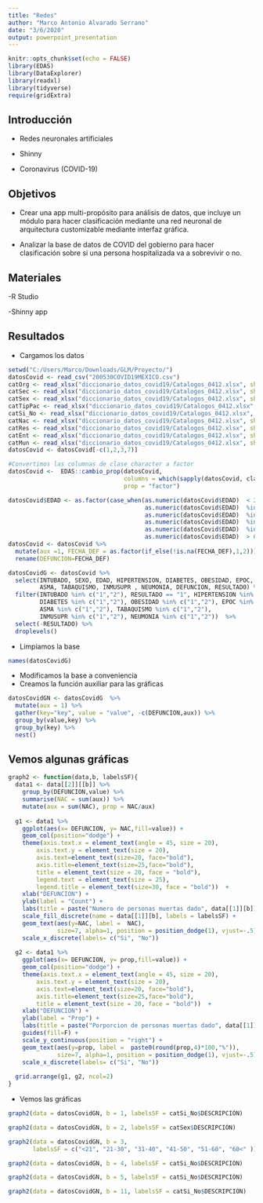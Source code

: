 ```yaml
---
title: "Redes"
author: "Marco Antonio Alvarado Serrano"
date: "3/6/2020"
output: powerpoint_presentation
---
```


```r
knitr::opts_chunk$set(echo = FALSE)
library(EDAS)
library(DataExplorer)
library(readxl)
library(tidyverse)
require(gridExtra)
```

## Introducción

- Redes neuronales artificiales

- Shinny

- Coronavirus (COVID-19)

## Objetivos

- Crear una app multi-propósito para análisis de datos, que incluye un módulo para hacer clasificación mediante una red neuronal de arquitectura customizable mediante interfaz gráfica.

- Analizar la base de datos de COVID del gobierno para hacer clasificación sobre si una persona hospitalizada va a sobrevivir o no.

## Materiales

-R Studio

-Shinny app

## Resultados
- Cargamos los datos
```r
setwd("C:/Users/Marco/Downloads/GLM/Proyecto/")
datosCovid <- read_csv("200530COVID19MEXICO.csv")
catOrg <- read_xlsx("diccionario_datos_covid19/Catalogos_0412.xlsx", sheet = 1)
catSec <- read_xlsx("diccionario_datos_covid19/Catalogos_0412.xlsx", sheet = 2)
catSex <- read_xlsx("diccionario_datos_covid19/Catalogos_0412.xlsx", sheet = 3)
catTipPac <- read_xlsx("diccionario_datos_covid19/Catalogos_0412.xlsx", sheet = 4)
catSi_No <- read_xlsx("diccionario_datos_covid19/Catalogos_0412.xlsx", sheet = 5)
catNac <- read_xlsx("diccionario_datos_covid19/Catalogos_0412.xlsx", sheet = 6)
catRes <- read_xlsx("diccionario_datos_covid19/Catalogos_0412.xlsx", sheet = 7)
catEnt <- read_xlsx("diccionario_datos_covid19/Catalogos_0412.xlsx", sheet = 8)
catMun <- read_xlsx("diccionario_datos_covid19/Catalogos_0412.xlsx", sheet = 9)
datosCovid <- datosCovid[-c(1,2,3,7)]

#Convertimos las columnas de clase character a factor
datosCovid <-  EDAS::cambio_prop(datosCovid, 
                                 columns = which(sapply(datosCovid, class) != "Date"),
                                 prop = "factor")

datosCovid$EDAD <- as.factor(case_when(as.numeric(datosCovid$EDAD)  < 21 ~ 0, 
                                       as.numeric(datosCovid$EDAD)  %in%  21:30 ~ 1,
                                       as.numeric(datosCovid$EDAD)  %in%  31:40 ~ 2,
                                       as.numeric(datosCovid$EDAD)  %in%  41:50 ~ 3,
                                       as.numeric(datosCovid$EDAD)  %in%  51:60 ~ 4,
                                       as.numeric(datosCovid$EDAD)  > 60 ~ 5))
datosCovid <- datosCovid %>%
  mutate(aux =1, FECHA_DEF = as.factor(if_else(!is.na(FECHA_DEF),1,2))) %>%
  rename(DEFUNCION=FECHA_DEF)

datosCovidG <- datosCovid %>%
  select(INTUBADO, SEXO, EDAD, HIPERTENSION, DIABETES, OBESIDAD, EPOC, 
         ASMA, TABAQUISMO, INMUSUPR , NEUMONIA, DEFUNCION, RESULTADO) %>%
  filter(INTUBADO %in% c("1","2"), RESULTADO == "1", HIPERTENSION %in% c("1","2"),
         DIABETES %in% c("1","2"), OBESIDAD %in% c("1","2"), EPOC %in% c("1","2"),
         ASMA %in% c("1","2"), TABAQUISMO %in% c("1","2"), 
         INMUSUPR %in% c("1","2"), NEUMONIA %in% c("1","2"))  %>%
  select(-RESULTADO) %>%
  droplevels()
```
- Limpiamos la base
```r
names(datosCovidG)
```

- Modificamos la base a conveniencia
- Creamos la función auxiliar para las gráficas

```r
datosCovidGN <- datosCovidG  %>%
  mutate(aux = 1) %>%
  gather(key="key", value = "value", -c(DEFUNCION,aux)) %>%
  group_by(value,key) %>%
  group_by(key) %>%
  nest() 
```

## Vemos algunas gráficas

```r
graph2 <- function(data,b, labelsSF){
  data1 <- data[[2]][[b]] %>%
    group_by(DEFUNCION,value) %>%
    summarise(NAC = sum(aux)) %>%
    mutate(aux = sum(NAC), prop = NAC/aux)
  
  g1 <- data1 %>%
    ggplot(aes(x= DEFUNCION, y= NAC,fill=value)) + 
    geom_col(position="dodge") + 
    theme(axis.text.x = element_text(angle = 45, size = 20),
        axis.text.y = element_text(size = 20),
        axis.text=element_text(size=20, face="bold"),
        axis.title=element_text(size=25,face="bold"), 
        title = element_text(size = 20, face = "bold"),
        legend.text = element_text(size = 25),
        legend.title = element_text(size=30, face = "bold"))  + 
    xlab("DEFUNCION") +
    ylab(label = "Count") + 
    labs(title = paste("Numero de personas muertas dado", data[[1]][b])) + 
    scale_fill_discrete(name = data[[1]][b], labels = labelsSF) +
    geom_text(aes(y=NAC, label =  NAC), 
              size=7, alpha=1, position = position_dodge(1), vjust=-.5) + 
    scale_x_discrete(labels= c("Si", "No"))
  
  g2 <- data1 %>%
    ggplot(aes(x= DEFUNCION, y= prop,fill=value)) + 
    geom_col(position="dodge") + 
    theme(axis.text.x = element_text(angle = 45, size = 20),
        axis.text.y = element_text(size = 20),
        axis.text=element_text(size=20, face="bold"),
        axis.title=element_text(size=25,face="bold"), 
        title = element_text(size = 20, face = "bold"))  + 
    xlab("DEFUNCION") +
    ylab(label = "Prop") + 
    labs(title = paste("Porporcion de personas muertas dado", data[[1]][b])) + 
    guides(fill=F) +
    scale_y_continuous(position = "right") +
    geom_text(aes(y=prop, label =  paste0(round(prop,4)*100,"%")), 
              size=7, alpha=1, position = position_dodge(1), vjust=-.5) + 
    scale_x_discrete(labels= c("Si", "No"))
  
  grid.arrange(g1, g2, ncol=2)
}
```

- Vemos las gráficas
```r
graph2(data = datosCovidGN, b = 1, labelsSF = catSi_No$DESCRIPCIÓN)
```

```r
graph2(data = datosCovidGN, b = 2, labelsSF = catSex$DESCRIPCIÓN)
```

```r
graph2(data = datosCovidGN, b = 3, 
       labelsSF = c("<21", "21-30", "31-40", "41-50", "51-60", "60<" ))
```

```r
graph2(data = datosCovidGN, b = 4, labelsSF = catSi_No$DESCRIPCIÓN)
```

```r
graph2(data = datosCovidGN, b = 5, labelsSF = catSi_No$DESCRIPCIÓN)
```

```r
graph2(data = datosCovidGN, b = 11, labelsSF = catSi_No$DESCRIPCIÓN)
```


